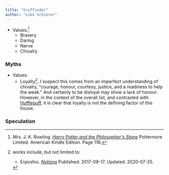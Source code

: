 ```yaml
---
title: "Gryffindor"
author: "Luke Schierer"
---
```



* Values:[^221221-1] 
  * Bravery
  * Daring
  * Nerve
  * Chivalry

[^221221-1]: Mrs. J. K. Rowling. _[Harry Potter and the Philosopher's Stone][]_
    Pottermore Limited. American Kindle Edition. Page 118. 

[Harry Potter and the Philosopher's Stone]: https://www.librarything.com/work/5403381/book/225886281

### Myths

* Values:
  * Loyalty[^221221-2].  I suspect this comes from an imperfect understanding
    of chivalry, "courage, honour, courtesy, justice, and a readiness to help
    the weak."  And certainly to be disloyal may show a lack of honour.
    However, in the context of the overall list, and contrasted with
    [Hufflepuff][], it is clear that loyalty is not the defining factor of this
    house.

[Hufflepuff]: <hufflepuff>

[^221221-2]: works include, but not limited to:
    * Erposhio. _[Notions](https://www.fanfiction.net/s/12670758)_
      Published: 2017-09-17. Updated: 2020-07-25. 

### Speculation

